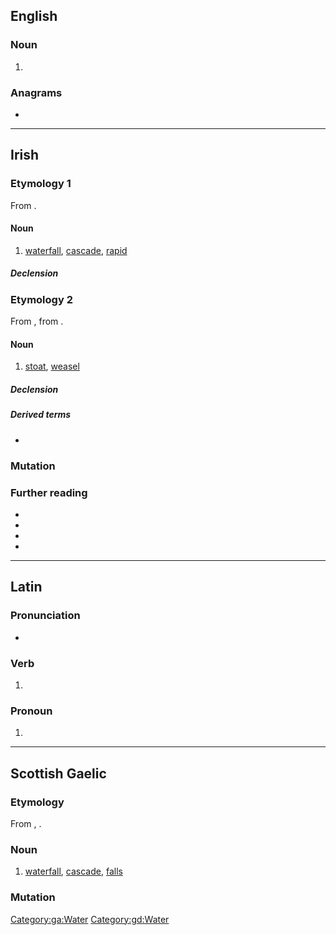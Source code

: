 {{also|EAS|-eas|eas-}}
==English==

===Noun===
{{head|en|noun plural form}}

# {{plural of|ea|lang=en}}

===Anagrams===
* {{anagrams|en|-ase|AES|ASE|ESA|SAE|SEA|Sea|a**es|aes|ase|sea}}

----

==Irish==

===Etymology 1===
From {{inh|ga|sga|[[es]]([[ess|s]])|t=cataract, rapid, rapidly flowing stream}}.

====Noun====
{{ga-noun|m|~a|~anna}}

# [[waterfall]], [[cascade]], [[rapid]]

=====Declension=====
{{ga-decl-m3|e|as|asa|asanna}}

===Etymology 2===
From {{inh|ga|mga|es|t=stoat, weasel}}, from {{inh|ga|sga|[[nes]]([[ness|s]])}}.

====Noun====
{{ga-noun|f|~a|~a}}

# [[stoat]], [[weasel]]

=====Declension=====
{{ga-decl-f-irreg|e|as|asa|asa|as}}

=====Derived terms=====
* {{l|ga|easóg}}

===Mutation===
{{ga-mut|msn}}

===Further reading===
* {{R:DIL|20364|20362|head=3 es(s) ‘cataract, rapid’}}
* {{R:DIL|20364|head=5 es ‘stoat, weasel’}}
* {{R:DIL|33127|head=1 nes(s) ‘weasel’}}
* {{R:ga:Ó Dónaill}}

{{topics|ga|Mustelids|Landforms}}
{{catlangname|ga|rebracketings}}

[[Category:ga:Water]]

----

==Latin==

===Pronunciation===
* {{la-IPA|eās}}

===Verb===
{{la-verb-form|eās}}

# {{inflection of|eō||2|s|pres|actv|subj|lang=la}}

===Pronoun===
{{head|la|pronoun form|head=eās}}

# {{inflection of|is||acc|f|p|lang=la}}

----

==Scottish Gaelic==

===Etymology===
From {{inh|gd|sga|es}}, {{m|sga|ess|t=cataract, rapid, rapidly flowing stream}}.

===Noun===
{{gd-noun|g=m|gen=easa|pl=easan}}

# [[waterfall]], [[cascade]], [[falls]]

===Mutation===
{{gd-mut-vowel}}

[[Category:gd:Water]]